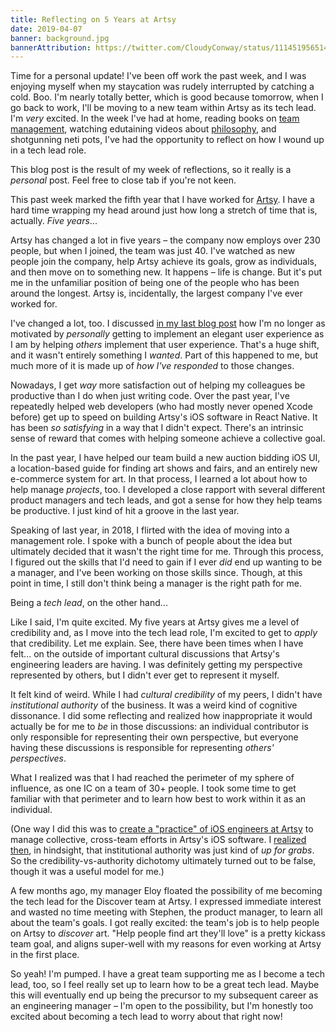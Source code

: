 ```yaml
---
title: Reflecting on 5 Years at Artsy
date: 2019-04-07
banner: background.jpg
bannerAttribution: https://twitter.com/CloudyConway/status/1114519565143298049
---
```



Time for a personal update! I've been off work the past week, and I was enjoying myself when my staycation was rudely interrupted by catching a cold. Boo. I'm nearly totally better, which is good because tomorrow, when I go back to work, I'll be moving to a new team within Artsy as its tech lead. I'm _very_ excited. In the week I've had at home, reading books on [team management](https://amzn.to/2WSp7qb), watching edutaining videos about [philosophy](https://www.youtube.com/channel/UC2PA-AKmVpU6NKCGtZq_rKQ), and shotgunning neti pots, I've had the opportunity to reflect on how I wound up in a tech lead role.

This blog post is the result of my week of reflections, so it really is a _personal_ post. Feel free to close tab if you're not keen.


This past week marked the fifth year that I have worked for [Artsy](https://www.artsy.net). I have a hard time wrapping my head around just how long a stretch of time that is, actually. _Five years_...

Artsy has changed a lot in five years – the company now employs over 230 people, but when I joined, the team was just 40. I've watched as new people join the company, help Artsy achieve its goals, grow as individuals, and then move on to something new. It happens – life is change. But it's put me in the unfamiliar position of being one of the people who has been around the longest. Artsy is, incidentally, the largest company I've ever worked for.

I've changed a lot, too. I discussed [in my last blog post](/blog/learning-from-other-programming-communities/) how I'm no longer as motivated by _personally_ getting to implement an elegant user experience as I am by helping _others_ implement that user experience. That's a huge shift, and it wasn't entirely something I _wanted_. Part of this happened to me, but much more of it is made up of _how I've responded_ to those changes.

Nowadays, I get _way_ more satisfaction out of helping my colleagues be productive than I do when just writing code. Over the past year, I've repeatedly helped web developers (who had mostly never opened Xcode before) get up to speed on building Artsy's iOS software in React Native. It has been _so satisfying_ in a way that I didn't expect. There's an intrinsic sense of reward that comes with helping someone achieve a collective goal.

In the past year, I have helped our team build a new auction bidding iOS UI, a location-based guide for finding art shows and fairs, and an entirely new e-commerce system for art. In that process, I learned a lot about how to help manage _projects_, too. I developed a close rapport with several different product managers and tech leads, and got a sense for how they help teams be productive. I just kind of hit a groove in the last year.

Speaking of last year, in 2018, I flirted with the idea of moving into a management role. I spoke with a bunch of people about the idea but ultimately decided that it wasn't the right time for me. Through this process, I figured out the skills that I'd need to gain if I ever _did_ end up wanting to be a manager, and I've been working on those skills since. Though, at this point in time, I still don't think being a manager is the right path for me.

Being a _tech lead_, on the other hand...

Like I said, I'm quite excited. My five years at Artsy gives me a level of credibility and, as I move into the tech lead role, I'm excited to get to _apply_ that credibility. Let me explain. See, there have been times when I have felt... on the outside of important cultural discussions that Artsy's engineering leaders are having. I was definitely getting my perspective represented by others, but I didn't ever get to represent it myself.

It felt kind of weird. While I had *cultural credibility* of my peers, I didn't have *institutional authority* of the business. It was a weird kind of cognitive dissonance. I did some reflecting and realized how inappropriate it would actually be for me to *be* in those discussions: an individual contributor is only responsible for representing their own perspective, but everyone having these discussions is responsible for representing _others' perspectives_.

What I realized was that I had reached the perimeter of my sphere of influence, as one IC on a team of 30+ people. I took some time to get familiar with that perimeter and to learn how best to work within it as an individual. 

(One way I did this was to [create a "practice" of iOS engineers at Artsy](https://github.com/artsy/README/blob/master/practices/front-end-ios.md) to manage collective, cross-team efforts in Artsy's iOS software. I [realized then](https://github.com/ashfurrow/TIL/issues/12), in hindsight, that institutional authority was just kind of _up for grabs_. So the credibility-vs-authority dichotomy ultimately turned out to be false, though it was a useful model for me.)

A few months ago, my manager Eloy floated the possibility of me becoming the tech lead for the Discover team at Artsy. I expressed immediate interest and wasted no time meeting with Stephen, the product manager, to learn all about the team's goals. I got really excited: the team's job is to help people on Artsy to _discover_ art. "Help people find art they'll love" is a pretty kickass team goal, and aligns super-well with my reasons for even working at Artsy in the first place.

So yeah! I'm pumped. I have a great team supporting me as I become a tech lead, too, so I feel really set up to learn how to be a great tech lead. Maybe this will eventually end up being the precursor to my subsequent career as an engineering manager – I'm open to the possibility, but I'm honestly too excited about becoming a tech lead to worry about that right now!
  